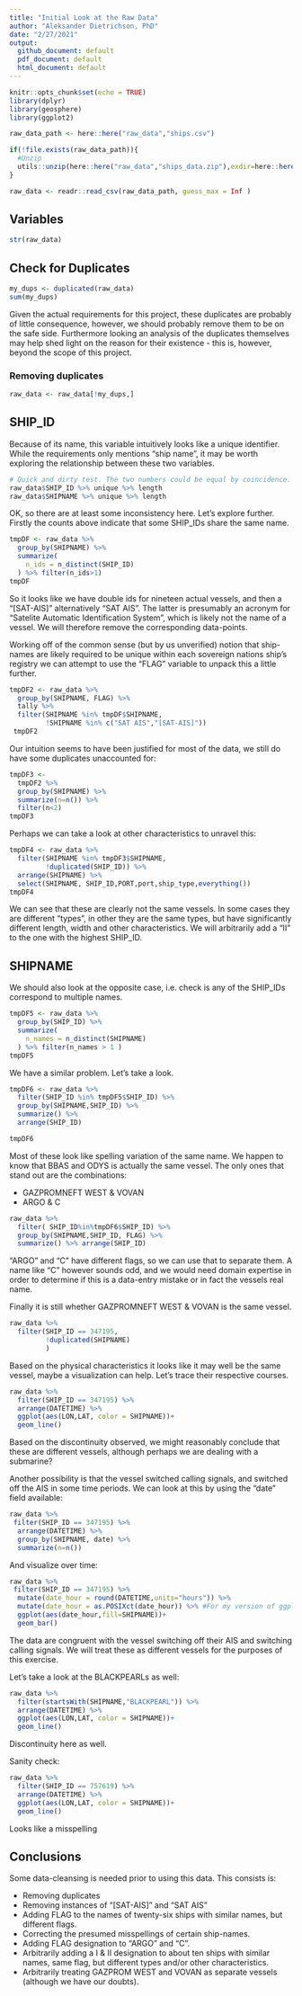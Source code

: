```yaml
---
title: "Initial Look at the Raw Data"
author: "Aleksander Dietrichson, PhD"
date: "2/27/2021"
output:
  github_document: default
  pdf_document: default
  html_document: default
---
```


```r
knitr::opts_chunk$set(echo = TRUE)
library(dplyr)
library(geosphere)
library(ggplot2)
```


```r
raw_data_path <- here::here("raw_data","ships.csv")

if(!file.exists(raw_data_path)){
  #Unzip
  utils::unzip(here::here("raw_data","ships_data.zip"),exdir=here::here("raw_data"))
}

raw_data <- readr::read_csv(raw_data_path, guess_max = Inf ) 
```

## Variables
```r
str(raw_data)
```


## Check for Duplicates

```r
my_dups <- duplicated(raw_data)
sum(my_dups)
```

Given the actual requirements for this project, these duplicates are probably of little consequence, however, we should probably remove them to be on the safe side. Furthermore looking an analysis of the duplicates themselves may help shed light on the reason for their existence - this is, however, beyond the scope of this project.

### Removing duplicates

```r
raw_data <- raw_data[!my_dups,]
```

## SHIP_ID

Because of its name, this variable intuitively looks like a unique identifier. While the requirements only mentions "ship name", it may be worth exploring the relationship between these two variables.

```r
# Quick and dirty test. The two numbers could be equal by coincidence.
raw_data$SHIP_ID %>% unique %>% length
raw_data$SHIPNAME %>% unique %>% length
```

OK, so there are at least some inconsistency here. Let's explore further. Firstly the counts above indicate that some SHIP_IDs share the same name. 

```r
tmpDF <- raw_data %>% 
  group_by(SHIPNAME) %>% 
  summarize(
    n_ids = n_distinct(SHIP_ID)
  ) %>% filter(n_ids>1)
tmpDF
```

So it looks like we have double ids for nineteen actual vessels, and then a "[SAT-AIS]" alternatively "SAT AIS". The latter is presumably an acronym for "Satelite Automatic Identification System", which is likely not the name of a vessel. We will therefore remove the corresponding data-points. 

Working off of the common sense (but by us unverified) notion that ship-names are likely required to be unique within each sovereign nations ship's registry we can attempt to use the "FLAG" variable to unpack this a little further.

```r
tmpDF2 <- raw_data %>% 
  group_by(SHIPNAME, FLAG) %>% 
  tally %>% 
  filter(SHIPNAME %in% tmpDF$SHIPNAME,
         !SHIPNAME %in% c("SAT AIS","[SAT-AIS]"))
 tmpDF2 
```

Our intuition seems to have been justified for most of the data, we still do have some duplicates unaccounted for:

```r
tmpDF3 <- 
  tmpDF2 %>% 
  group_by(SHIPNAME) %>% 
  summarize(n=n()) %>% 
  filter(n<2)
tmpDF3
```

Perhaps we can take a look at other characteristics to unravel this:

```r
tmpDF4 <- raw_data %>% 
  filter(SHIPNAME %in% tmpDF3$SHIPNAME,
         !duplicated(SHIP_ID)) %>% 
  arrange(SHIPNAME) %>% 
  select(SHIPNAME, SHIP_ID,PORT,port,ship_type,everything())
tmpDF4
```

We can see that these are clearly not the same vessels. In some cases they are different "types", in other they are the same types, but have significantly different length, width and other characteristics. We will arbitrarily add a "II" to the one with the highest SHIP_ID.

## SHIPNAME

We should also look at the opposite case, i.e. check is any of the SHIP_IDs correspond to multiple names.

```r
tmpDF5 <- raw_data %>% 
  group_by(SHIP_ID) %>% 
  summarize(
    n_names = n_distinct(SHIPNAME)
  ) %>% filter(n_names > 1 )
tmpDF5
```

We have a similar problem. Let's take a look.

```r
tmpDF6 <- raw_data %>% 
  filter(SHIP_ID %in% tmpDF5$SHIP_ID) %>% 
  group_by(SHIPNAME,SHIP_ID) %>% 
  summarize() %>% 
  arrange(SHIP_ID)

tmpDF6
```

Most of these look like spelling variation of the same name. We happen to know that BBAS and ODYS is actually the same vessel. The only ones that stand out are the combinations:

* GAZPROMNEFT WEST	& VOVAN
* ARGO & C

```r

raw_data %>% 
  filter( SHIP_ID%in%tmpDF6$SHIP_ID) %>% 
  group_by(SHIPNAME,SHIP_ID, FLAG) %>% 
  summarize() %>% arrange(SHIP_ID)
```

"ARGO" and "C" have different flags, so we can use that to separate them. A name like "C" however sounds odd, and we would need domain expertise in order to determine if this is a data-entry mistake or in fact the vessels real name.

Finally it is still whether GAZPROMNEFT WEST	& VOVAN is the same vessel.

```r
raw_data %>% 
  filter(SHIP_ID == 347195,
         !duplicated(SHIPNAME)
         )
```

Based on the physical characteristics it looks like it may well be the same vessel, maybe a visualization can help. Let's trace their respective courses.

```r
raw_data %>% 
  filter(SHIP_ID == 347195) %>% 
  arrange(DATETIME) %>% 
  ggplot(aes(LON,LAT, color = SHIPNAME))+
  geom_line()
```

Based on the discontinuity observed, we might reasonably conclude that these are different vessels, although perhaps we are dealing with a submarine?


Another possibility is that the vessel switched calling signals, and switched off the AIS in some time periods. We can look at this by using the "date" field available:

```r
raw_data %>% 
 filter(SHIP_ID == 347195) %>%      
  arrange(DATETIME) %>% 
  group_by(SHIPNAME, date) %>% 
  summarize(n=n())
```

And visualize over time:

```r

raw_data %>% 
 filter(SHIP_ID == 347195) %>% 
  mutate(date_hour = round(DATETIME,units="hours")) %>% 
  mutate(date_hour = as.POSIXct(date_hour)) %>% #For my version of ggplot
  ggplot(aes(date_hour,fill=SHIPNAME))+
  geom_bar()
```

The data are congruent with the vessel switching off their AIS and switching calling signals. We will treat these as different vessels for the purposes of this exercise.

Let's take a look at the BLACKPEARLs as well:

```r
raw_data %>% 
  filter(startsWith(SHIPNAME,"BLACKPEARL")) %>% 
  arrange(DATETIME) %>% 
  ggplot(aes(LON,LAT, color = SHIPNAME))+
  geom_line()
```

Discontinuity here as well. 

Sanity check:
```r
raw_data %>% 
  filter(SHIP_ID == 757619) %>% 
  arrange(DATETIME) %>% 
  ggplot(aes(LON,LAT, color = SHIPNAME))+
  geom_line()
```

Looks like a misspelling

## Conclusions

Some data-cleansing is needed prior to using this data. This consists is:

* Removing duplicates
* Removing instances of "[SAT-AIS]" and "SAT AIS"
* Adding FLAG to the names of twenty-six ships with similar names, but different flags.
* Correcting the presumed misspellings of certain ship-names.
* Adding FLAG designation to "ARGO" and "C".
* Arbitrarily adding a I & II designation to about ten ships with similar names, same flag, but different types and/or other characteristics.
* Arbitrarily treating GAZPROM WEST and VOVAN as separate vessels (although we have our doubts).